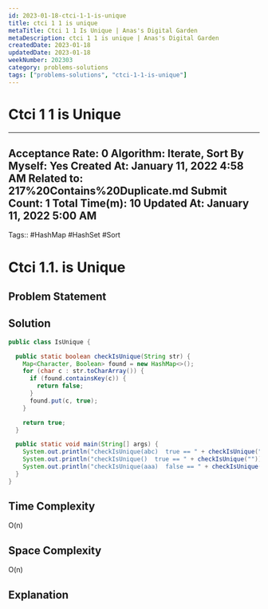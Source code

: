 ```yaml
---
id: 2023-01-18-ctci-1-1-is-unique
title: ctci 1 1 is unique
metaTitle: Ctci 1 1 Is Unique | Anas's Digital Garden
metaDescription: ctci 1 1 is unique | Anas's Digital Garden
createdDate: 2023-01-18
updatedDate: 2023-01-18
weekNumber: 202303
category: problems-solutions
tags: ["problems-solutions", "ctci-1-1-is-unique"]
---
```


# Ctci 1 1 is Unique

---
Acceptance Rate: 0
Algorithm: Iterate, Sort
By Myself: Yes
Created At: January 11, 2022 4:58 AM
Related to: 217%20Contains%20Duplicate.md
Submit Count: 1
Total Time(m): 10
Updated At: January 11, 2022 5:00 AM
---

Tags:: #HashMap #HashSet #Sort

# Ctci 1.1. is Unique

## Problem Statement

## Solution

```java
public class IsUnique {

  public static boolean checkIsUnique(String str) {
    Map<Character, Boolean> found = new HashMap<>();
    for (char c : str.toCharArray()) {
      if (found.containsKey(c)) {
        return false;
      }
      found.put(c, true);
    }

    return true;
  }

  public static void main(String[] args) {
    System.out.println("checkIsUnique(abc)  true == " + checkIsUnique("abc"));
    System.out.println("checkIsUnique()  true == " + checkIsUnique(""));
    System.out.println("checkIsUnique(aaa)  false == " + checkIsUnique("aaa"));
  }
}
```

## Time Complexity

O(n)

## Space Complexity

O(n)

## Explanation

